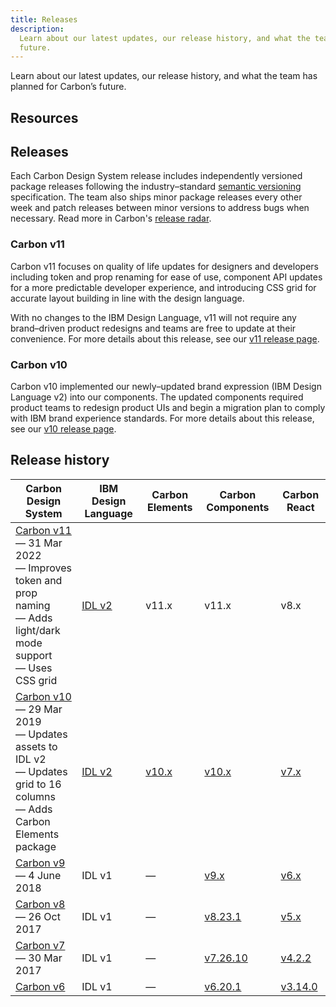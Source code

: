 ```yaml
---
title: Releases
description:
  Learn about our latest updates, our release history, and what the team has planned for Carbon’s
  future.
---
```



<PageDescription>

Learn about our latest updates, our release history, and what the team has planned for Carbon’s
future.

</PageDescription>

## Resources

<Grid condensed className="resource-card-group">
  <Column md={4} lg={4}>
    <ResourceCard
      subTitle="Changelog"
      href="https://github.com/carbon-design-system/carbon/releases"
    >
      <MdxIcon name="github" />
    </ResourceCard>
  </Column>
  <Column md={4} lg={4}>
    <ResourceCard
      subTitle="Roadmap"
      href="https://app.zenhub.com/workspaces/system-squad-593830641344b813db10934d/roadmap"
    >
      <MdxIcon name="zenhub" />
    </ResourceCard>
  </Column>
</Grid>

## Releases

Each Carbon Design System release includes independently versioned package releases following the
industry–standard [semantic versioning](https://semver.org) specification. The team also ships minor
package releases every other week and patch releases between minor versions to address bugs when
necessary. Read more in Carbon's
[release radar](https://github.com/carbon-design-system/carbon/wiki/Release-radar).

### Carbon v11

Carbon v11 focuses on quality of life updates for designers and developers including token and prop
renaming for ease of use, component API updates for a more predictable developer experience, and
introducing CSS grid for accurate layout building in line with the design language.

With no changes to the IBM Design Language, v11 will not require any brand–driven product redesigns
and teams are free to update at their convenience. For more details about this release, see our
[v11 release page](http://www.carbondesignsystem.com/migrating/guide/overview/).

### Carbon v10

Carbon v10 implemented our newly–updated brand expression (IBM Design Language v2) into our
components. The updated components required product teams to redesign product UIs and begin a
migration plan to comply with IBM brand experience standards. For more details about this release,
see our [v10 release page](https://v10.carbondesignsystem.com/help/migration-guide/overview).

## Release history

| Carbon Design System                                                                                                                                                      | IBM Design Language                           | Carbon Elements                                                  | Carbon Components                                                     | Carbon React                                                              |
| ------------------------------------------------------------------------------------------------------------------------------------------------------------------------- | --------------------------------------------- | ---------------------------------------------------------------- | --------------------------------------------------------------------- | ------------------------------------------------------------------------- |
| [Carbon v11](https://www.carbondesignsystem.com)<br />— 31 Mar 2022<br />— Improves token and prop naming<br />— Adds light/dark mode support<br />— Uses CSS grid        | [IDL v2](https://www.ibm.com/design/language) | v11.x                                                            | v11.x                                                                 | v8.x                                                                      |
| [Carbon v10](https://v10.carbondesignsystem.com)<br />— 29 Mar 2019<br />— Updates assets to IDL v2<br />— Updates grid to 16 columns<br />— Adds Carbon Elements package | [IDL v2](https://www.ibm.com/design/language) | [v10.x](https://www.npmjs.com/package/@carbon/elements/v/latest) | [v10.x](https://www.npmjs.com/package/carbon-components/v/latest)     | [v7.x](https://www.npmjs.com/package/carbon-components-react/v/latest)    |
| [Carbon v9](https://v9.carbondesignsystem.com)<br />— 4 June 2018                                                                                                         | IDL v1                                        | —                                                                | [v9.x](https://www.npmjs.com/package/carbon-components/v/9.x)         | [v6.x](https://www.npmjs.com/package/carbon-components-react/v/6.x)       |
| [Carbon v8](https://v8.carbondesignsystem.com)<br />— 26 Oct 2017                                                                                                         | IDL v1                                        | —                                                                | [v8.23.1](https://www.npmjs.com/package/carbon-components/v/8.23.1)   | [v5.x](https://www.npmjs.com/package/carbon-components-react/v/5.x)       |
| [Carbon v7](https://v7.carbondesignsystem.com)<br />— 30 Mar 2017                                                                                                         | IDL v1                                        | —                                                                | [v7.26.10](https://www.npmjs.com/package/carbon-components/v/7.26.10) | [v4.2.2](https://www.npmjs.com/package/carbon-components-react/v/4.2.2)   |
| [Carbon v6](https://v6.carbondesignsystem.com)                                                                                                                            | IDL v1                                        | —                                                                | [v6.20.1](https://www.npmjs.com/package/carbon-components/v/6.20.1)   | [v3.14.0](https://www.npmjs.com/package/carbon-components-react/v/3.14.0) |
